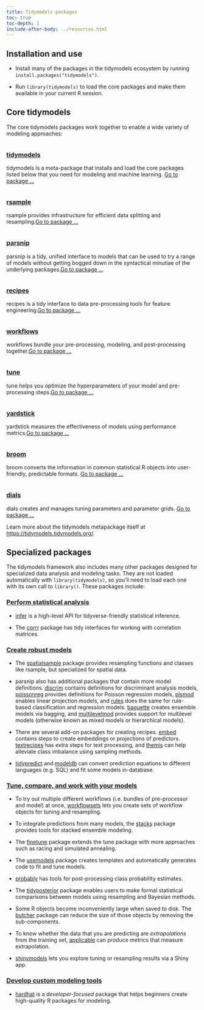 ```yaml
---
title: Tidymodels packages
toc: true
toc-depth: 1
include-after-body: ../resources.html
---
```


## Installation and use

* Install many of the packages in the tidymodels ecosystem by running `install.packages("tidymodels")`.

* Run `library(tidymodels)` to load the core packages and make them available in your current R session.

<div class="package-section">

<div class="package-section-info">

## Core tidymodels

<p>The core tidymodels packages work together to enable a wide variety of modeling approaches:</p>
</div>
<div class="packages">
<div class="package">
<img class="package-image" src="/images/tidymodels.png" alt=""></img>
<div class="package-info">
<h3><a href="https://tidymodels.tidymodels.org/"> tidymodels</a></h3>
<p>tidymodels is a meta-package that installs and load the core packages listed below that you need for modeling and machine learning.
<a href="https://tidymodels.tidymodels.org/" aria-hidden="true">Go to package ...</a></p>
</div>
</div>
<div class="package">
<img class="package-image" src="/images/rsample.png" alt=""></img>
<div class="package-info">
<h3><a href="https://rsample.tidymodels.org/">rsample</a></h3>
<p>rsample provides infrastructure for efficient data splitting and resampling.<a href="https://rsample.tidymodels.org/" aria-hidden="true">Go to package ...</a></p>
</div>
</div>
<div class="package">
<img class="package-image" src="/images/parsnip.png" alt=""></img>
<div class="package-info">
<h3><a href="https://parsnip.tidymodels.org/"> parsnip</a></h3>
<p>parsnip is a tidy, unified interface to models that can be used to try a range of models without getting bogged down in the syntactical minutiae of the underlying packages.<a href="https://parsnip.tidymodels.org/" aria-hidden="true">Go to package ...</a></p>
</div>
</div>  
<div class="package">
<img class="package-image" src="/images/recipes.png" alt=""></img>
<div class="package-info">
<h3><a href="https://recipes.tidymodels.org/"> recipes</a></h3>
<p>recipes is a tidy interface to data pre-processing tools for feature engineering.<a href="https://recipes.tidymodels.org/" aria-hidden="true">Go to package ...</a></p>
</div>
</div>
<div class="package">
<img class="package-image" src="/images/workflows.png" alt=""></img>
<div class="package-info">
<h3><a href="https://workflows.tidymodels.org/"> workflows</a></h3>
<p>workflows bundle your pre-processing, modeling, and post-processing together.<a href="https://workflows.tidymodels.org/" aria-hidden="true">Go to package ...</a></p>
</div>
</div> 
<div class="package">
<img class="package-image" src="/images/tune.png" alt=""></img>
<div class="package-info">
<h3><a href="https://tune.tidymodels.org/"> tune</a></h3>
<p>tune helps you optimize the hyperparameters of your model and pre-processing steps.<a href="https://tune.tidymodels.org/" aria-hidden="true">Go to package ...</a></p>
</div>
</div>  
<div class="package">
<img class="package-image" src="/images/yardstick.png" alt=""></img>
<div class="package-info">
<h3><a href="https://yardstick.tidymodels.org/"> yardstick</a></h3>
<p>yardstick measures the effectiveness of models using performance metrics.<a href="https://yardstick.tidymodels.org/" aria-hidden="true">Go to package ...</a></p>
</div>
</div>
<div class="package">
<img class="package-image" src="/images/broom.png" alt=""></img>
<div class="package-info">
<h3><a href="https://broom.tidymodels.org/"> broom</a></h3>
<p>broom converts the information in common statistical R objects into user-friendly, predictable formats. 
<a href="https://broom.tidymodels.org/" aria-hidden="true">Go to package ...</a></p>
</div>
</div>
<div class="package">
<img class="package-image" src="/images/dials.png" alt=""></img>
<div class="package-info">
<h3><a href="https://dials.tidymodels.org/"> dials</a></h3>
<p>dials creates and manages tuning parameters and parameter grids. 
<a href="https://dials.tidymodels.org/" aria-hidden="true">Go to package ...</a></p>
</div>
</div>
</div>
</div>

Learn more about the tidymodels metapackage itself at <https://tidymodels.tidymodels.org/>.

## Specialized packages

The tidymodels framework also includes many other packages designed for specialized data analysis and modeling tasks. They are not loaded automatically with `library(tidymodels)`, so you'll need to load each one with its own call to `library()`. These packages include: 

### [Perform statistical analysis](/learn/statistics/)

* [infer](https://infer.tidymodels.org/) is a high-level API for tidyverse-friendly statistical inference.

* The [corrr](https://corrr.tidymodels.org/) package has tidy interfaces for working with correlation matrices.

### [Create robust models](/learn/models/)

* The [spatialsample](http://spatialsample.tidymodels.org/) package provides resampling functions and classes like rsample, but specialized for spatial data.

* parsnip also has additional packages that contain more model definitions. [discrim](https://discrim.tidymodels.org/) contains definitions for discriminant analysis models, [poissonreg](https://poissonreg.tidymodels.org/) provides definitions for Poisson regression models, [plsmod](https://plsmod.tidymodels.org/) enables linear projection models, and [rules](https://rules.tidymodels.org/) does the same for rule-based classification and regression models. [baguette](https://baguette.tidymodels.org/) creates ensemble models via bagging, and [multilevelmod](https://multilevelmod.tidymodels.org/) provides support for multilevel models (otherwise known as mixed models or hierarchical models). 

* There are several add-on packages for creating recipes. [embed](https://embed.tidymodels.org/) contains steps to create embeddings or projections of predictors. [textrecipes](https://textrecipes.tidymodels.org/) has extra steps for text processing, and [themis](https://themis.tidymodels.org/) can help alleviate class imbalance using sampling methods. 

* [tidypredict](https://tidypredict.tidymodels.org/) and [modeldb](https://modeldb.tidymodels.org/) can convert prediction equations to different languages (e.g. SQL) and fit some models in-database. 

### [Tune, compare, and work with your models](/learn/work/)

* To try out multiple different workflows (i.e. bundles of pre-processor and model) at once, [workflowsets](https://workflowsets.tidymodels.org/) lets you create sets of workflow objects for tuning and resampling.

* To integrate predictions from many models, the [stacks](https://stacks.tidymodels.org/) package provides tools for stacked ensemble modeling.

* The [finetune](https://finetune.tidymodels.org/) package extends the tune package with more approaches such as racing and simulated annealing.

* The [usemodels](https://usemodels.tidymodels.org/) package creates templates and automatically generates code to fit and tune models.

* [probably](https://probably.tidymodels.org/) has tools for post-processing class probability estimates.

* The [tidyposterior](https://tidyposterior.tidymodels.org/) package enables users to make formal statistical comparisons between models using resampling and Bayesian methods. 

* Some R objects become inconveniently large when saved to disk. The [butcher](https://butcher.tidymodels.org/) package can reduce the size of those objects by removing the sub-components. 

* To know whether the data that you are predicting are _extrapolations_ from the training set, [applicable](https://applicable.tidymodels.org/) can produce metrics that measure extrapolation. 

* [shinymodels](https://shinymodels.tidymodels.org/) lets you explore tuning or resampling results via a Shiny app.

### [Develop custom modeling tools](/learn/develop/)

* [hardhat](https://hardhat.tidymodels.org/) is a _developer-focused_ package that helps beginners create high-quality R packages for modeling. 
